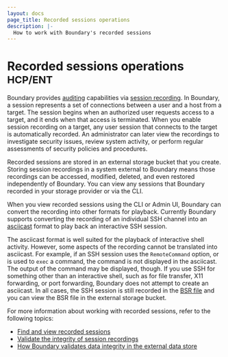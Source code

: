 ```yaml
---
layout: docs
page_title: Recorded sessions operations
description: |-
  How to work with Boundary's recorded sessions
---
```


# Recorded sessions operations <sup>HCP/ENT</sup>

<EnterpriseAlert product="boundary" />

Boundary provides [auditing](/boundary/docs/concepts/auditing) capabilities via [session recording](/boundary/docs/configuration/session-recording).
In Boundary, a session represents a set of connections between a user and a host from a target.
The session begins when an authorized user requests access to a target, and it ends when that access is terminated.
When you enable session recording on a target, any user session that connects to the target is automatically recorded.
An administrator can later view the recordings to investigate security issues, review system activity, or perform regular assessments of security policies and procedures.

Recorded sessions are stored in an external storage bucket that you create.
Storing session recordings in a system external to Boundary means those recordings can be accessed, modified, deleted, and even restored independently of Boundary.
You can view any sessions that Boundary recorded in your storage provider or via the CLI.

When you view recorded sessions using the CLI or Admin UI, Boundary can convert the recording into other formats for playback.
Currently Boundary supports converting the recording of an individual SSH channel into an [asciicast](https://github.com/asciinema/asciinema/blob/develop/doc/asciicast-v2.md) format to play back an interactive SSH session.

The asciicast format is well suited for the playback of interactive shell activity.
However, some aspects of the recording cannot be translated into asciicast.
For example, if an SSH session uses the `RemoteCommand` option, or is used to `exec` a command, the command is not displayed in the asciicast.
The output of the command may be displayed, though.
If you use SSH for something other than an interactive shell, such as for file transfer, X11 forwarding, or port forwarding, Boundary does not attempt to create an asciicast.
In all cases, the SSH session is still recorded in the [BSR file](/boundary/docs/concepts/auditing/#bsr-directory-structure) and you can view the BSR file in the external storage bucket.

For more information about working with recorded sessions, refer to the following topics:

- [Find and view recorded sessions](/boundary/docs/operations/session-recordings/manage-recorded-sessions)
- [Validate the integrity of session recordings](/boundary/docs/operations/session-recordings/validate-session-recordings)
- [How Boundary validates data integrity in the external data store](/boundary/docs/operations/session-recordings/validate-data-store)